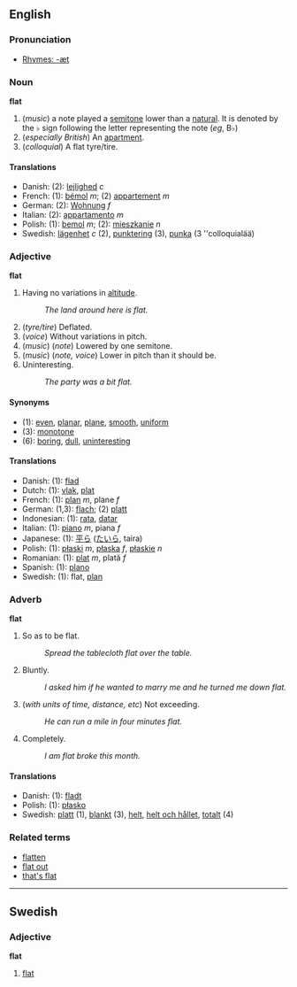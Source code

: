 ==English==
===Pronunciation===

*[[Rhymes:English:-æt|Rhymes: -æt]]

=== Noun===
'''flat'''

# (''music'') a note played a [[semitone]] lower than a [[natural]].  It is denoted by the &#9837; sign following the letter representing the note (''eg'', B&#9837;)
#(''especially British'') An [[apartment]].
#(''colloquial'') A flat tyre/tire.

====Translations====
*Danish: (2): [[lejlighed]] ''c''
*French: (1): [[bémol]] ''m''; (2) [[appartement]] ''m''
*German: (2): [[Wohnung]] ''f''
*Italian: (2): [[appartamento]] ''m''
*Polish: (1): [[bemol]] ''m''; (2): [[mieszkanie]] ''n''
*Swedish: [[lägenhet]] ''c'' (2), [[punktering]] (3), [[punka]] (3 ''colloquialää)

=== Adjective ===
'''flat'''

#Having no variations in [[altitude]].
#:''The land around here is flat.''
#(''tyre/tire'') Deflated.
#(''voice'') Without variations in pitch.
#(''music'') (''note'') Lowered by one semitone.
#(''music'') (''note, voice'') Lower in pitch than it should be.
#Uninteresting.
#:''The party was a bit flat.''

====Synonyms====
*(1): [[even]], [[planar]], [[plane]], [[smooth]], [[uniform]]
*(3): [[monotone]]
*(6): [[boring]], [[dull]], [[uninteresting]]

====Translations====
*Danish: (1): [[flad]]
*Dutch: (1): [[vlak]], [[plat#Dutch|plat]]
*French: (1): [[plan#French|plan]] ''m'', plane ''f''
*German: (1,3): [[flach]]; (2) [[platt]]
*Indonesian: (1): [[rata]], [[datar]]
*Italian: (1): [[piano#French|piano]] ''m'', piana ''f''
*Japanese: (1): [[平ら]] ([[たいら]], taira)
*Polish: (1): [[płaski]] ''m'', [[płaska]] ''f'', [[płaskie]] ''n''
*Romanian: (1): [[plat#Romanian|plat]] ''m'', plată ''f''
*Spanish: (1): [[plano]]
*Swedish: (1): flat, [[plan#Swedish|plan]]

===Adverb===
'''flat'''

#So as to be flat.
#:''Spread the tablecloth flat over the table.''
#Bluntly.
#:''I asked him if he wanted to marry me and he turned me down flat.''
#(''with units of time, distance, etc'') Not exceeding.
#:''He can run a mile in four minutes flat.''
#Completely.
#:''I am flat broke this month.''

====Translations ====
*Danish: (1): [[fladt]]
*Polish: (1): [[płasko]]
*Swedish: [[platt]] (1), [[blankt]] (3), [[helt]], [[helt och hållet]], [[totalt]] (4)

===Related terms===
*[[flatten]]
*[[flat out]]
*[[that's flat]]

----
==Swedish==
===Adjective===
'''flat'''

#[[flat]]